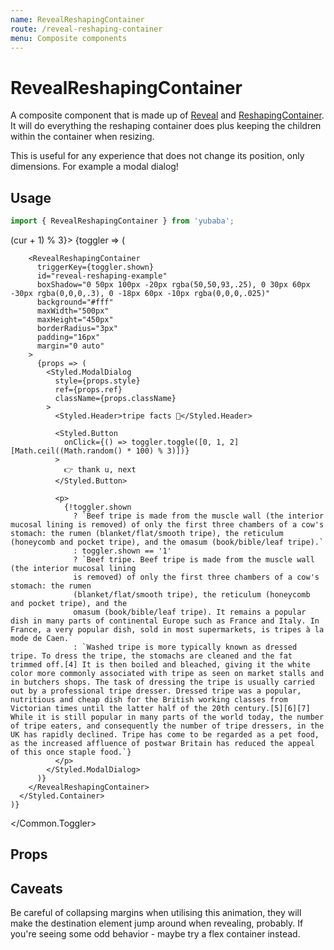```yaml
---
name: RevealReshapingContainer
route: /reveal-reshaping-container
menu: Composite components
---
```



# RevealReshapingContainer

A composite component that is made up of [Reveal](/reveal) and [ReshapingContainer](/reshaping-container).
It will do everything the reshaping container does plus keeping the children within the container when resizing.

This is useful for any experience that does not change its position,
only dimensions.
For example a modal dialog!

## Usage

```js
import { RevealReshapingContainer } from 'yubaba';
```

<Playground>
  <Common.Toggler interval onIntervalSet={cur => (cur + 1) % 3}>
    {toggler => (
      <Styled.Container>
        <Styled.Background />

        <RevealReshapingContainer
          triggerKey={toggler.shown}
          id="reveal-reshaping-example"
          boxShadow="0 50px 100px -20px rgba(50,50,93,.25), 0 30px 60px -30px rgba(0,0,0,.3), 0 -18px 60px -10px rgba(0,0,0,.025)"
          background="#fff"
          maxWidth="500px"
          maxHeight="450px"
          borderRadius="3px"
          padding="16px"
          margin="0 auto"
        >
          {props => (
            <Styled.ModalDialog
              style={props.style}
              ref={props.ref}
              className={props.className}
            >
              <Styled.Header>tripe facts 🥩</Styled.Header>

              <Styled.Button
                onClick={() => toggler.toggle([0, 1, 2][Math.ceil((Math.random() * 100) % 3)])}
              >
                👉 thank u, next
              </Styled.Button>

              <p>
                {!toggler.shown
                  ? `Beef tripe is made from the muscle wall (the interior mucosal lining is removed) of only the first three chambers of a cow's stomach: the rumen (blanket/flat/smooth tripe), the reticulum (honeycomb and pocket tripe), and the omasum (book/bible/leaf tripe).`
                  : toggler.shown == '1'
                  ? `Beef tripe. Beef tripe is made from the muscle wall (the interior mucosal lining
                  is removed) of only the first three chambers of a cow's stomach: the rumen
                  (blanket/flat/smooth tripe), the reticulum (honeycomb and pocket tripe), and the
                  omasum (book/bible/leaf tripe). It remains a popular dish in many parts of continental Europe such as France and Italy. In France, a very popular dish, sold in most supermarkets, is tripes à la mode de Caen.`
                  : `Washed tripe is more typically known as dressed tripe. To dress the tripe, the stomachs are cleaned and the fat trimmed off.[4] It is then boiled and bleached, giving it the white color more commonly associated with tripe as seen on market stalls and in butchers shops. The task of dressing the tripe is usually carried out by a professional tripe dresser. Dressed tripe was a popular, nutritious and cheap dish for the British working classes from Victorian times until the latter half of the 20th century.[5][6][7] While it is still popular in many parts of the world today, the number of tripe eaters, and consequently the number of tripe dressers, in the UK has rapidly declined. Tripe has come to be regarded as a pet food, as the increased affluence of postwar Britain has reduced the appeal of this once staple food.`}
              </p>
            </Styled.ModalDialog>
          )}
        </RevealReshapingContainer>
      </Styled.Container>
    )}

  </Common.Toggler>
</Playground>

## Props

<Props of={RevealReshapingContainer} />

## Caveats

Be careful of collapsing margins when utilising this animation,
they will make the destination element jump around when revealing,
probably.
If you're seeing some odd behavior - maybe try a flex container instead.
